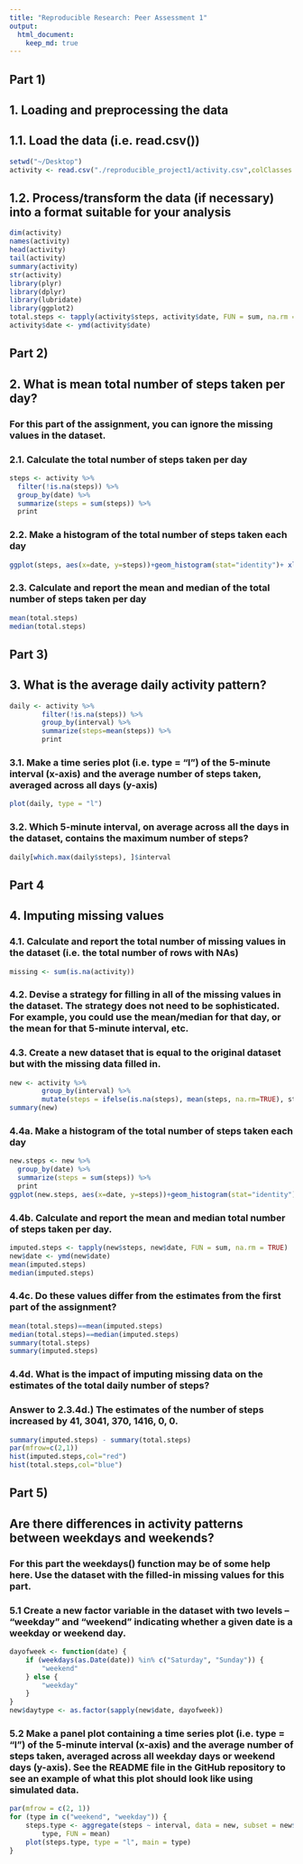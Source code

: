 ```yaml
---
title: "Reproducible Research: Peer Assessment 1"
output: 
  html_document:
    keep_md: true
---
```


## Part 1)
## 1. Loading and preprocessing the data
## 1.1. Load the data (i.e. read.csv())
```r
setwd("~/Desktop")
activity <- read.csv("./reproducible_project1/activity.csv",colClasses = c("numeric", "character","integer"))
```
## 1.2. Process/transform the data (if necessary) into a format suitable for your analysis
```r
dim(activity)
names(activity)
head(activity)
tail(activity)
summary(activity)
str(activity)
library(plyr)
library(dplyr)
library(lubridate)
library(ggplot2)
total.steps <- tapply(activity$steps, activity$date, FUN = sum, na.rm = TRUE)
activity$date <- ymd(activity$date)
```

## Part 2)
## 2. What is mean total number of steps taken per day?
### For this part of the assignment, you can ignore the missing values in the dataset.
### 2.1. Calculate the total number of steps taken per day
```r
steps <- activity %>%
  filter(!is.na(steps)) %>%
  group_by(date) %>%
  summarize(steps = sum(steps)) %>%
  print  
```
### 2.2. Make a histogram of the total number of steps taken each day
```r
ggplot(steps, aes(x=date, y=steps))+geom_histogram(stat="identity")+ xlab("Dates")+ ylab("Steps")+ labs(title= "Total Numbers of Steps per Day")
```
### 2.3. Calculate and report the mean and median of the total number of steps taken per day
```r
mean(total.steps)
median(total.steps)
```

## Part 3)
## 3. What is the average daily activity pattern?
```r
daily <- activity %>%
        filter(!is.na(steps)) %>%
        group_by(interval) %>%
        summarize(steps=mean(steps)) %>%
        print
```
### 3.1. Make a time series plot (i.e. type = “l”) of the 5-minute interval (x-axis) and the average number of steps taken, averaged across all days (y-axis)
```r
plot(daily, type = "l")
```
### 3.2. Which 5-minute interval, on average across all the days in the dataset, contains the maximum number of steps?
```r
daily[which.max(daily$steps), ]$interval
```

## Part 4
## 4. Imputing missing values
### 4.1. Calculate and report the total number of missing values in the dataset (i.e. the total number of rows with NAs)
```r
missing <- sum(is.na(activity))
```
### 4.2. Devise a strategy for filling in all of the missing values in the dataset. The strategy does not need to be sophisticated. For example, you could use the mean/median for that day, or the mean for that 5-minute interval, etc.
### 4.3. Create a new dataset that is equal to the original dataset but with the missing data filled in.
```r
new <- activity %>%
        group_by(interval) %>%
        mutate(steps = ifelse(is.na(steps), mean(steps, na.rm=TRUE), steps))
summary(new)
```
### 4.4a. Make a histogram of the total number of steps taken each day
```r
new.steps <- new %>%
  group_by(date) %>%
  summarize(steps = sum(steps)) %>%
  print 
ggplot(new.steps, aes(x=date, y=steps))+geom_histogram(stat="identity")+ xlab("Dates")+ ylab("Imputed Steps")+ labs(title= "Total numbers of Steps per day (missing data imputed)")
```
### 4.4b. Calculate and report the mean and median total number of steps taken per day.
```r
imputed.steps <- tapply(new$steps, new$date, FUN = sum, na.rm = TRUE)
new$date <- ymd(new$date)
mean(imputed.steps)
median(imputed.steps)
```
### 4.4c. Do these values differ from the estimates from the first part of the assignment?
```r
mean(total.steps)==mean(imputed.steps)
median(total.steps)==median(imputed.steps)
summary(total.steps)
summary(imputed.steps)
```
### 4.4d. What is the impact of imputing missing data on the estimates of the total daily number of steps? 
### Answer to 2.3.4d.) The estimates of the number of steps increased by 41, 3041, 370, 1416, 0, 0.
```r
summary(imputed.steps) - summary(total.steps)
par(mfrow=c(2,1))
hist(imputed.steps,col="red")
hist(total.steps,col="blue")
```

## Part 5)
## Are there differences in activity patterns between weekdays and weekends?
### For this part the weekdays() function may be of some help here. Use the dataset with the filled-in missing values for this part. 
### 5.1 Create a new factor variable in the dataset with two levels – “weekday” and “weekend” indicating whether a given date is a weekday or weekend day.
```r
dayofweek <- function(date) {
    if (weekdays(as.Date(date)) %in% c("Saturday", "Sunday")) {
        "weekend"
    } else {
        "weekday"
    }
}
new$daytype <- as.factor(sapply(new$date, dayofweek))
```
### 5.2 Make a panel plot containing a time series plot (i.e. type = "l") of the 5-minute interval (x-axis) and the average number of steps taken, averaged across all weekday days or weekend days (y-axis). See the README file in the GitHub repository to see an example of what this plot should look like using simulated data.
```r
par(mfrow = c(2, 1))
for (type in c("weekend", "weekday")) {
    steps.type <- aggregate(steps ~ interval, data = new, subset = new$daytype == 
        type, FUN = mean)
    plot(steps.type, type = "l", main = type)
}
```
